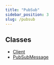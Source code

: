 ```yaml
---
title: "PubSub"
sidebar_position: 3
slug: /pubsub
---
```


## Classes

- [Client](/sdks/browser-sdk/pubsub/client)
- [PubSubMessage](/sdks/browser-sdk/pubsub/message)

